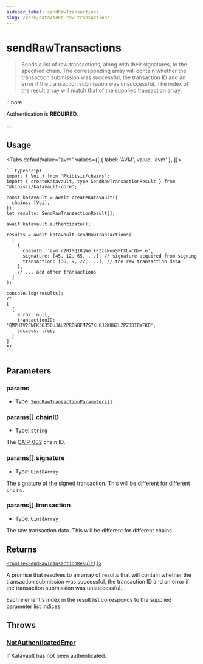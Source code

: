 ```yaml
---
sidebar_label: sendRawTransactions
slug: /core/data/send-raw-transactions
---
```



<!-- components -->

<!-- constants -->

# sendRawTransactions

> Sends a list of raw transactions, along with their signatures, to the specified chain.
> The corresponding array will contain whether the transaction submission was successful, the transaction ID and an error if the transaction submission was unsuccessful.
> The index of the result array will match that of the supplied transaction array.

:::note

Authentication is **REQUIRED**.

:::

<SectionBreak />

## Usage

<Tabs
  defaultValue="avm"
  values={[
    { label: 'AVM', value: 'avm' },
  ]}>
  <TabItem value="avm">

    ```typescript
    import { Voi } from '@kibisis/chains';
    import { createKatavault, type SendRawTransactionResult } from '@kibisis/katavault-core';

    const katavault = await createKatavault({
      chains: [Voi],
    });
    let results: SendRawTransactionResult[];

    await katavault.authenticate();

    results = await katavault.sendRawTransactions(
      [
        {
          chainID: 'avm:r20fSQI8gWe_kFZziNonSPCXLwcQmH_n',
          signature: [45, 12, 65, ...], // signature acquired from signing
          transaction: [36, 9, 22, ...], // the raw transaction data
        },
        // ... add other transactions
      ]
    );

    console.log(results);
    /*
    [
      {
        error: null,
        transactionID: 'QMPHIV2FNEK5635OUJAUZPRONBFM7S7XLGJ2KKHZLZPZJDI6WFKQ',
        success: true,
      }
    ]
    */
    ```

  </TabItem>
</Tabs>

<SectionBreak />

## Parameters

### params

* Type: [`SendRawTransactionParameters[]`](04-glossary/02-types.mdx#sendrawtransactionparameters)

### params[].chainID

* Type: `string`

The <a href={CAIP_002_SPECIFICATION_URL} rel="noopener noreferrer" target="_blank">CAIP-002</a> chain ID.

### params[].signature

* Type: `Uint8Array`

The signature of the signed transaction. This will be different for different chains.

### params[].transaction

* Type: `Uint8Array`

The raw transaction data. This will be different for different chains.

<SectionBreak />

## Returns

[`Promise<SendRawTransactionResult[]>`](04-glossary/02-types.mdx#sendrawtransactionresult)

A promise that resolves to an array of results that will contain whether the transaction submission was successful, the transaction ID and an error if the transaction submission was unsuccessful.

Each element's index in the result list corresponds to the supplied parameter list indices.

## Throws

### [NotAuthenticatedError](04-glossary/03-errors.mdx#notauthenticatederror)

If Katavault has not been authenticated.
